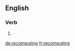 ==English==

===Verb===
{{head|en|present participle}}

# {{present participle of|recompute|lang=en}}

[[de:recomputing]]
[[fr:recomputing]]